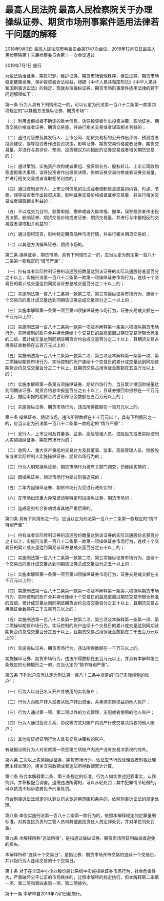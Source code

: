 # 最高人民法院 最高人民检察院关于办理操纵证券、期货市场刑事案件适用法律若干问题的解释

2018年9月3日 最高人民法院审判委员会第1747次会议、2018年12月12日最高人民检察院第十三届检察委员会第十一次会议通过

2019年7月1日 施行

  

为依法惩治证券、期货犯罪，维护证券、期货市场管理秩序，促进证券、期货市场稳定健康发展，保护投资者合法权益，根据《中华人民共和国刑法》《中华人民共和国刑事诉讼法》的规定，现就办理操纵证券、期货市场刑事案件适用法律的若干问题解释如下：

第一条 行为人具有下列情形之一的，可以认定为刑法第一百八十二条第一款第四项规定的“以其他方法操纵证券、期货市场”：

（一）利用虚假或者不确定的重大信息，诱导投资者作出投资决策，影响证券、期货交易价格或者证券、期货交易量，并进行相关交易或者谋取相关利益的；

（二）通过对证券及其发行人、上市公司、期货交易标的公开作出评价、预测或者投资建议，误导投资者作出投资决策，影响证券、期货交易价格或者证券、期货交易量，并进行与其评价、预测、投资建议方向相反的证券交易或者相关期货交易的；

（三）通过策划、实施资产收购或者重组、投资新业务、股权转让、上市公司收购等虚假重大事项，误导投资者作出投资决策，影响证券交易价格或者证券交易量，并进行相关交易或者谋取相关利益的；

（四）通过控制发行人、上市公司信息的生成或者控制信息披露的内容、时点、节奏，误导投资者作出投资决策，影响证券交易价格或者证券交易量，并进行相关交易或者谋取相关利益的；

（五）不以成交为目的，频繁申报、撤单或者大额申报、撤单，误导投资者作出投资决策，影响证券、期货交易价格或者证券、期货交易量，并进行与申报相反的交易或者谋取相关利益的；

（六）通过囤积现货，影响特定期货品种市场行情，并进行相关期货交易的；

（七）以其他方法操纵证券、期货市场的。

第二条 操纵证券、期货市场，具有下列情形之一的，应当认定为刑法第一百八十二条第一款规定的“情节严重”：

（一）持有或者实际控制证券的流通股份数量达到该证券的实际流通股份总量百分之十以上，实施刑法第一百八十二条第一款第一项操纵证券市场行为，连续十个交易日的累计成交量达到同期该证券总成交量百分之二十以上的；

（二）实施刑法第一百八十二条第一款第二项、第三项操纵证券市场行为，连续十个交易日的累计成交量达到同期该证券总成交量百分之二十以上的；

（三）实施本解释第一条第一项至第四项操纵证券市场行为，证券交易成交额在一千万元以上的；

（四）实施刑法第一百八十二条第一款第一项及本解释第一条第六项操纵期货市场行为，实际控制的账户合并持仓连续十个交易日的最高值超过期货交易所限仓标准的二倍，累计成交量达到同期该期货合约总成交量百分之二十以上，且期货交易占用保证金数额在五百万元以上的；

（五）实施刑法第一百八十二条第一款第二项、第三项及本解释第一条第一项、第二项操纵期货市场行为，实际控制的账户连续十个交易日的累计成交量达到同期该期货合约总成交量百分之二十以上，且期货交易占用保证金数额在五百万元以上的；

（六）实施本解释第一条第五项操纵证券、期货市场行为，当日累计撤回申报量达到同期该证券、期货合约总申报量百分之五十以上，且证券撤回申报额在一千万元以上、撤回申报的期货合约占用保证金数额在五百万元以上的；

（七）实施操纵证券、期货市场行为，违法所得数额在一百万元以上的。

第三条 操纵证券、期货市场，违法所得数额在五十万元以上，具有下列情形之一的，应当认定为刑法第一百八十二条第一款规定的“情节严重”：

（一）发行人、上市公司及其董事、监事、高级管理人员、控股股东或者实际控制人实施操纵证券、期货市场行为的；

（二）收购人、重大资产重组的交易对方及其董事、监事、高级管理人员、控股股东或者实际控制人实施操纵证券、期货市场行为的；

（三）行为人明知操纵证券、期货市场行为被有关部门调查，仍继续实施的；

（四）因操纵证券、期货市场行为受过刑事追究的；

（五）二年内因操纵证券、期货市场行为受过行政处罚的；

（六）在市场出现重大异常波动等特定时段操纵证券、期货市场的；

（七）造成恶劣社会影响或者其他严重后果的。

第四条 具有下列情形之一的，应当认定为刑法第一百八十二条第一款规定的“情节特别严重”：

（一）持有或者实际控制证券的流通股份数量达到该证券的实际流通股份总量百分之十以上，实施刑法第一百八十二条第一款第一项操纵证券市场行为，连续十个交易日的累计成交量达到同期该证券总成交量百分之五十以上的；

（二）实施刑法第一百八十二条第一款第二项、第三项操纵证券市场行为，连续十个交易日的累计成交量达到同期该证券总成交量百分之五十以上的；

（三）实施本解释第一条第一项至第四项操纵证券市场行为，证券交易成交额在五千万元以上的；

（四）实施刑法第一百八十二条第一款第一项及本解释第一条第六项操纵期货市场行为，实际控制的账户合并持仓连续十个交易日的最高值超过期货交易所限仓标准的五倍，累计成交量达到同期该期货合约总成交量百分之五十以上，且期货交易占用保证金数额在二千五百万元以上的；

（五）实施刑法第一百八十二条第一款第二项、第三项及本解释第一条第一项、第二项操纵期货市场行为，实际控制的账户连续十个交易日的累计成交量达到同期该期货合约总成交量百分之五十以上，且期货交易占用保证金数额在二千五百万元以上的；

（六）实施操纵证券、期货市场行为，违法所得数额在一千万元以上的。

实施操纵证券、期货市场行为，违法所得数额在五百万元以上，并具有本解释第三条规定的七种情形之一的，应当认定为“情节特别严重”。

第五条 下列账户应当认定为刑法第一百八十二条中规定的“自己实际控制的账户”：

（一）行为人以自己名义开户并使用的实名账户；

（二）行为人向账户转入或者从账户转出资金，并承担实际损益的他人账户；

（三）行为人通过第一项、第二项以外的方式管理、支配或者使用的他人账户；

（四）行为人通过投资关系、协议等方式对账户内资产行使交易决策权的他人账户；

（五）其他有证据证明行为人具有交易决策权的账户。

有证据证明行为人对前款第一项至第三项账户内资产没有交易决策权的除外。

第六条 二次以上实施操纵证券、期货市场行为，依法应予行政处理或者刑事处理而未经处理的，相关交易数额或者违法所得数额累计计算。

第七条 符合本解释第二条、第三条规定的标准，行为人如实供述犯罪事实，认罪悔罪，并积极配合调查，退缴违法所得的，可以从轻处罚；其中犯罪情节轻微的，可以依法不起诉或者免予刑事处罚。

符合刑事诉讼法规定的认罪认罚从宽适用范围和条件的，依照刑事诉讼法的规定处理。

第八条 单位实施刑法第一百八十二条第一款行为的，依照本解释规定的定罪量刑标准，对其直接负责的主管人员和其他直接责任人员定罪处罚，并对单位判处罚金。

第九条 本解释所称“违法所得”，是指通过操纵证券、期货市场所获利益或者避免的损失。

本解释所称“连续十个交易日”，是指证券、期货市场开市交易的连续十个交易日，并非指行为人连续交易的十个交易日。

第十条 对于在全国中小企业股份转让系统中实施操纵证券市场行为，社会危害性大，严重破坏公平公正的市场秩序的，比照本解释的规定执行，但本解释第二条第一项、第二项和第四条第一项、第二项除外。

第十一条 本解释自2019年7月1日起施行。